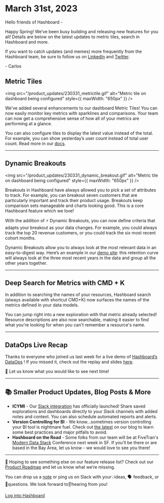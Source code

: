 # March 31st, 2023

Hello friends of Hashboard -

Happy Spring! We’ve been busy building and releasing new features for you all! Details are below on the latest updates to metric tiles, search in Hashboard and more.

If you want to catch updates (and memes) more frequently from the Hashboard team, be sure to follow us on [LinkedIn](https://www.linkedin.com/company/gleanhq) and [Twitter](https://twitter.com/gleanhq).

\- Carlos

## Metric Tiles

<img
  src="/product_updates/230331_metrictile.gif"
  alt="Metric tile on dashboard being configured"
  style={{ maxWidth: "650px" }}
/>

We’ve added several enhancements to our dashboard Metric Tiles! You can now easily monitor key metrics with sparklines and comparisons. Your team can now get a comprehensive sense of how all of your metrics are performing at a glance.

You can also configure tiles to display the latest value instead of the total. For example, you can show yesterday’s user count instead of total user count. Read more in our [docs](/docs/dashboards/Metrics/).

---

## Dynamic Breakouts

<img
  src="/product_updates/230331_dynamic_breakout.gif"
  alt="Metric tile on dashboard being configured"
  style={{ maxWidth: "650px" }}
/>

Breakouts in Hashboard have always allowed you to pick a set of attributes to track. For example, you can breakout seven customers that are particularly important and track their product usage. Breakouts keep comparison sets manageable and charts looking good. This is a core Hashboard feature which we love!

With the addition of ⚡️ Dynamic Breakouts, you can now define criteria that adapts your breakout as your data changes. For example, you could always track the top 20 revenue customers, or you could track the six most recent cohort months.

Dynamic Breakouts allow you to always look at the most relevant data in an easy-to-digest way. Here’s an example in our [demo site](https://demo.hashboard.com/app/sv/c5120fe8-b0a0-36e3-bc56-a795c081722e?explore=j1uKGyVZR2RIcsnk): this retention curve will always look at the three most recent years in the data and group all the other years together.

---

## Deep Search for Metrics with CMD + K

In addition to searching the names of your resources, Hashboard search (always available with shortcut CMD+K) now surfaces the names of the metrics defined in your data models.

You can jump right into a new exploration with that metric already selected! Resource descriptions are also now searchable, making it easier to find what you're looking for when you can't remember a resource's name.

---

## DataOps Live Recap

Thanks to everyone who joined us last week for a live demo of [Hashboard’s DataOps](/docs/data-ops/) ! If you missed it, check out the replay and slides [here](https://drive.google.com/drive/folders/1cip1qgFsy_si35uBRpO-0FCmCyQe9gB9?usp=sharing).

📣 Let us know what you would like to see next time!

---

## 📚 Smaller Product Updates, Blog Posts & More

- **ICYMI** - Our [Slack integration](https://slack.com/apps/A01KE0WF6CX-glean?tab=more_info) has officially launched! Share saved explorations and dashboards directly to your Slack channels with added notes and context. You can also schedule automated reports and alerts.
- **Version Controlling for BI** - We know…sometimes version controlling your BI tool is nightmare fuel. Check out [the latest](https://hashboard.com/blog-posts/how-to-do-version-control-for-business-intelligence) on our blog to learn some best practices and major pitfalls to avoid.
- **Hashboard on the Road** - Some folks from our team will be at FiveTran's [Modern Data Stack](https://www.moderndatastackconference.com/) Conference next week in SF. If you’ll be there or are based in the Bay Area, let us know - we would love to see you there!

---

👀 Hoping to see something else on our feature release list? Check out our [Product Roadmap](https://docs.hashboard.com/product-roadmap/product-roadmap/) and let us know what we’re missing.

You can drop us a [note](mailto:support@hashboard.com?subject=null&body=null) or ping us on Slack with your💡ideas, 🗣 feedback, or 🙋questions. We look forward to👂hearing from you!

[Log into Hashboard](https://hashboard.com/app)
